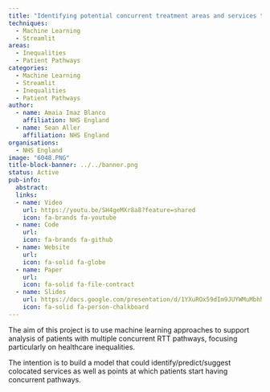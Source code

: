 ```yaml
---
title: "Identifying potential concurrent treatment areas and services that would better support patients with multiple, complex referral to treatment (RTT) pathways."
techniques:
  - Machine Learning
  - Streamlit
areas:
  - Inequalities
  - Patient Pathways
categories:
  - Machine Learning
  - Streamlit
  - Inequalities
  - Patient Pathways
author:
  - name: Amaia Imaz Blanco
    affiliation: NHS England
  - name: Sean Aller
    affiliation: NHS England
organisations:
  - NHS England
image: "6048.PNG"
title-block-banner: ../../banner.png
status: Active
pub-info:
  abstract:
  links:
  - name: Video
    url: https://youtu.be/SH4geMXr8a8?feature=shared
    icon: fa-brands fa-youtube
  - name: Code
    url:
    icon: fa-brands fa-github
  - name: Website
    url:
    icon: fa-solid fa-globe
  - name: Paper
    url:
    icon: fa-solid fa-file-contract
  - name: Slides
    url: https://docs.google.com/presentation/d/1YXuROx59dIm9JUYWMuMbhh8A14UGov8X/edit?usp=drive_link&ouid=104927246423235110137&rtpof=true&sd=true
    icon: fa-solid fa-person-chalkboard
---
```


The aim of this project is to use machine learning approaches to support analysis of patients with multiple concurrent RTT pathways, focusing particularly on healthcare inequalities.

The intention is to build a model that could identify/predict/suggest colocated services as well as points at which patients start having concurrent pathways.
